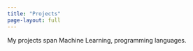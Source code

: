 ```yaml
---
title: "Projects"
page-layout: full
---
```


My projects span Machine Learning, programming languages.